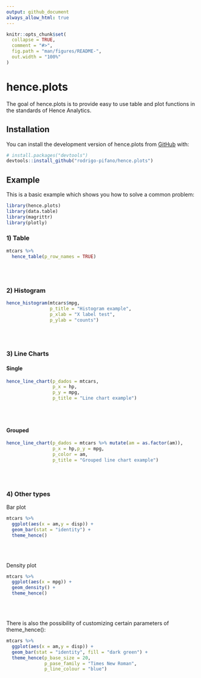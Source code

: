 ```yaml
---
output: github_document
always_allow_html: true
---
```


<!-- README.md is generated from README.Rmd. Please edit that file -->

```r
knitr::opts_chunk$set(
  collapse = TRUE,
  comment = "#>",
  fig.path = "man/figures/README-",
  out.width = "100%"
)
```

# hence.plots

<!-- badges: start -->
<!-- badges: end -->

The goal of hence.plots is to provide easy to use table and plot functions in the 
standards of Hence Analytics.

## Installation

You can install the development version of hence.plots from [GitHub](https://github.com/) with:

``` r
# install.packages("devtools")
devtools::install_github("rodrigo-pifano/hence.plots")
```

## Example

This is a basic example which shows you how to solve a common problem:

```r
library(hence.plots)
library(data.table)
library(magrittr)
library(plotly)
```

### 1) Table

```r
mtcars %>%
  hence_table(p_row_names = TRUE)

```

<br><br/>

### 2) Histogram

```r
hence_histogram(mtcars$mpg,
                p_title = "Histogram example",
                p_xlab = "X label test",
                p_ylab = "counts") 
```

<br><br/>

### 3) Line Charts {.tabset .tabset-fade}

#### Single 

```r
hence_line_chart(p_dados = mtcars,
                 p_x = hp,
                 p_y = mpg,
                 p_title = "Line chart example") 
```

<br><br/>

#### Grouped

```r
hence_line_chart(p_dados = mtcars %>% mutate(am = as.factor(am)),
                 p_x = hp,p_y = mpg,
                 p_color = am,
                 p_title = "Grouped line chart example") 
```

<br><br/>

### 4) Other types

Bar plot

```r
mtcars %>%
  ggplot(aes(x = am,y = disp)) +
  geom_bar(stat = "identity") +
  theme_hence()
```

<br><br/>

Density plot

```r
mtcars %>%
  ggplot(aes(x = mpg)) +
  geom_density() +
  theme_hence()
```


<br><br/>

There is also the possibility of customizing certain parameters of theme_hence():

```r
mtcars %>%
  ggplot(aes(x = am,y = disp)) +
  geom_bar(stat = "identity", fill = "dark green") +
  theme_hence(p_base_size = 20,
              p_pase_family = "Times New Roman",
              p_line_colour = "blue")
```

<br><br/>
